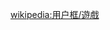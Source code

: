 {{Userbox
  |id=[[File:Flame Dragon Knights.svg|151px]]
  |id-s=14
  |info=這個用戶喜歡玩'''[[炎龍騎士團]]'''
  |id-c=#C55C46
  |id-fc=yellow
  |info-s=10
  |info-c=#EED5D8
  |info-fc=black
}}<includeonly>[[Category:喜歡玩炎龍騎士團的維基人|{{PAGENAME}}]]</includeonly><noinclude>{{Clear}}[[wikipedia:用户框/遊戲]]</noinclude>